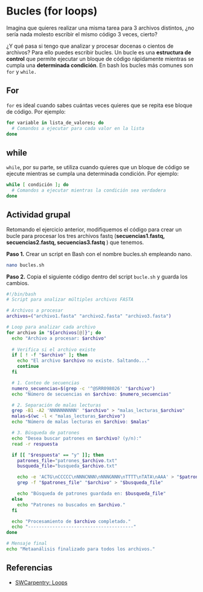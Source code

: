 # Bucles (for loops)

Imagina que quieres realizar una misma tarea para 3 archivos distintos, ¿no sería nada molesto escribir el mismo código 3 veces, cierto?

¿Y qué pasa si tengo que analizar y procesar docenas o cientos de archivos? Para ello puedes escribir bucles. Un bucle es una **estructura de control** que permite ejecutar un bloque de código rápidamente mientras se cumpla una **determinada condición**. En bash los bucles más comunes son `for` y `while.`

::: {.callout-note icon="false"}
## For

`for` es ideal cuando sabes cuántas veces quieres que se repita ese bloque de código. Por ejemplo:
:::

``` .bash
for variable in lista_de_valores; do
  # Comandos a ejecutar para cada valor en la lista
done
```

::: {.callout-note icon="false"}
## while

`while`, por su parte, se utiliza cuando quieres que un bloque de código se ejecute mientras se cumpla una determinada condición. Por ejemplo:
:::

``` .bash
while [ condición ]; do
  # Comandos a ejecutar mientras la condición sea verdadera
done
```

## Actividad grupal

Retomando el ejercicio anterior, modifiquemos el código para crear un bucle para procesar los tres archivos fastq (**secuencias1.fastq, secuencias2.fastq, secuencias3.fastq** ) que tenemos.

**Paso 1.** Crear un script en Bash con el nombre bucles.sh empleando nano.

``` .bash
nano bucles.sh
```

**Paso 2.** Copia el siguiente código dentro del script `bucle.sh` y guarda los cambios.

``` .bash
#!/bin/bash
# Script para analizar múltiples archivos FASTA

# Archivos a procesar
archivos=("archivo1.fasta" "archivo2.fasta" "archivo3.fasta")

# Loop para analizar cada archivo
for archivo in "${archivos[@]}"; do
  echo "Archivo a procesar: $archivo"
  
  # Verifica si el archivo existe
  if [ ! -f "$archivo" ]; then
    echo "El archivo $archivo no existe. Saltando..."
    continue
  fi

  # 1. Conteo de secuencias
  numero_secuencias=$(grep -c '^@SRR098026' "$archivo")
  echo "Número de secuencias en $archivo: $numero_secuencias"

  # 2. Separación de malas lecturas
  grep -B1 -A2 'NNNNNNNNNN' "$archivo" > "malas_lecturas_$archivo"
  malas=$(wc -l < "malas_lecturas_$archivo")
  echo "Número de malas lecturas en $archivo: $malas"

  # 3. Búsqueda de patrones
  echo "Desea buscar patrones en $archivo? (y/n):"
  read -r respuesta

  if [[ "$respuesta" == "y" ]]; then
    patrones_file="patrones_$archivo.txt"
    busqueda_file="busqueda_$archivo.txt"

    echo -e 'ACTG\nCCCCC\nNNNCNNN\nNNNGNNN\nTTTT\nTATA\nAAA' > "$patrones_file"
    grep -f "$patrones_file" "$archivo" > "$busqueda_file"

    echo "Búsqueda de patrones guardada en: $busqueda_file"
  else
    echo "Patrones no buscados en $archivo."
  fi

  echo "Procesamiento de $archivo completado."
  echo "---------------------------------------"
done

# Mensaje final
echo "Metaanálisis finalizado para todos los archivos."
```

## Referencias

-   [SWCarpentry: Loops](https://swcarpentry.github.io/shell-novice/05-loop.html)
